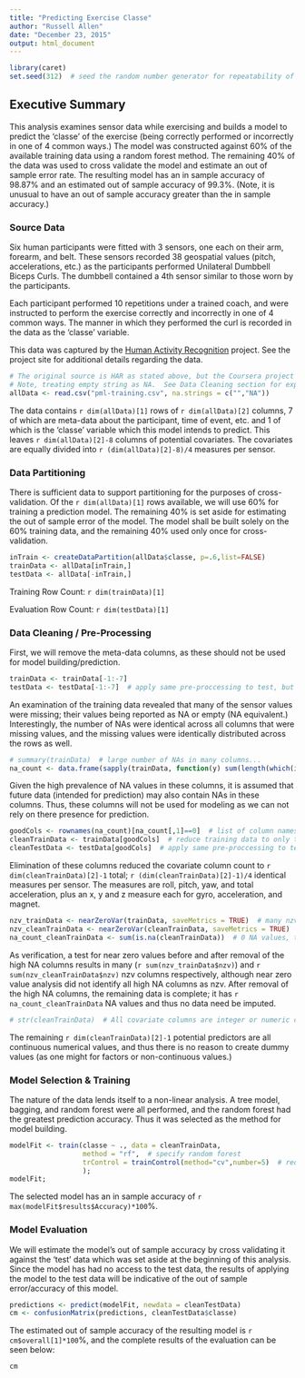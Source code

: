 ```yaml
---
title: "Predicting Exercise Classe"
author: "Russell Allen"
date: "December 23, 2015"
output: html_document
---
```


```r
library(caret)
set.seed(312)  # seed the random number generator for repeatability of analysis.
```


## Executive Summary

This analysis examines sensor data while exercising and builds a model to predict the 'classe' of the exercise (being correctly performed or incorrectly in one of 4 common ways.)  The model was constructed against 60% of the available training data using a random forest method.  The remaining 40% of the data was used to cross validate the model and estimate an out of sample error rate.  The resulting model has an in sample accuracy of 98.87% and an estimated out of sample accuracy of 99.3%.  (Note, it is unusual to have an out of sample accuracy greater than the in sample accuracy.)

### Source Data

Six human participants were fitted with 3 sensors, one each on their arm, forearm, and belt.  These sensors recorded 38 geospatial values (pitch, accelerations, etc.) as the participants performed Unilateral Dumbbell Biceps Curls.  The dumbbell contained a 4th sensor similar to those worn by the participants.

Each participant performed 10 repetitions under a trained coach, and were instructed to perform the exercise correctly and incorrectly in one of 4 common ways.  The manner in which they performed the curl is recorded in the data as the 'classe' variable.

This data was captured by the [Human Activity Recognition](http://groupware.les.inf.puc-rio.br/har) project.  See the project site for additional details regarding the data.

```r
# The original source is HAR as stated above, but the Coursera project provided pre-sliced data that this RMD file expects to find in the local directory.
# Note, treating empty string as NA.  See Data Cleaning section for explanation.
allData <- read.csv("pml-training.csv", na.strings = c("","NA"))
```

The data contains `r dim(allData)[1]` rows of `r dim(allData)[2]` columns, 7 of which are meta-data about the participant, time of event, etc. and 1 of which is the 'classe' variable which this model intends to predict.  This leaves `r dim(allData)[2]-8` columns of potential covariates.  The covariates are equally divided into `r (dim(allData)[2]-8)/4` measures per sensor.


### Data Partitioning

There is sufficient data to support partitioning for the purposes of cross-validation.  Of the `r dim(allData)[1]` rows available, we will use 60% for training a prediction model.  The remaining 40% is set aside for estimating the out of sample error of the model.  The model shall be built solely on the 60% training data, and the remaining 40% used only once for cross-validation.

```r
inTrain <- createDataPartition(allData$classe, p=.6,list=FALSE)
trainData <- allData[inTrain,]
testData <- allData[-inTrain,]
```

Training Row Count: `r dim(trainData)[1]`

Evaluation Row Count: `r dim(testData)[1]`


### Data Cleaning / Pre-Processing

First, we will remove the meta-data columns, as these should not be used for model building/prediction.

```r
trainData <- trainData[-1:-7]
testData <- testData[-1:-7]  # apply same pre-proccessing to test, but DO NOT use for model.
```

An examination of the training data revealed that many of the sensor values were missing; their values being reported as NA or empty (NA equivalent.)  Interestingly, the number of NAs were identical across all columns that were missing values, and the missing values were identically distributed across the rows as well.

```r
# summary(trainData)  # large number of NAs in many columns...
na_count <- data.frame(sapply(trainData, function(y) sum(length(which(is.na(y))))))
```

Given the high prevalence of NA values in these columns, it is assumed that future data (intended for prediction) may also contain NAs in these columns.  Thus, these columns will not be used for modeling as we can not rely on there presence for prediction.

```r
goodCols <- rownames(na_count)[na_count[,1]==0]  # list of column names that don't contain NA.
cleanTrainData <- trainData[goodCols]  # reduce training data to only the columns that have no NAs.
cleanTestData <- testData[goodCols]  # apply same pre-proccessing to test, but DO NOT use for model.
```

Elimination of these columns reduced the covariate column count to `r dim(cleanTrainData)[2]-1` total; `r (dim(cleanTrainData)[2]-1)/4` identical measures per sensor.  The measures are roll, pitch, yaw, and total acceleration, plus an x, y and z measure each for gyro, acceleration, and magnet.

```r
nzv_trainData <- nearZeroVar(trainData, saveMetrics = TRUE)  # many nzv columns in pre-clean data
nzv_cleanTrainData <- nearZeroVar(cleanTrainData, saveMetrics = TRUE)  # no nzv columns in clean
na_count_cleanTrainData <- sum(is.na(cleanTrainData))  # 0 NA values, thus nothing to impute.
```

As verification, a test for near zero values before and after removal of the high NA columns results in many (`r sum(nzv_trainData$nzv)`) and `r sum(nzv_cleanTrainData$nzv)` nzv columns respectively, although near zero value analysis did not identify all high NA columns as nzv.  After removal of the high NA columns, the remaining data is complete; it has `r na_count_cleanTrainData` NA values and thus no data need be imputed.

```r
# str(cleanTrainData)  # All covariate columns are integer or numeric continuous data
```

The remaining `r dim(cleanTrainData)[2]-1` potential predictors are all continuous numerical values, and thus there is no reason to create dummy values (as one might for factors or non-continuous values.)


### Model Selection & Training

The nature of the data lends itself to a non-linear analysis.  A tree model, bagging, and random forest were all performed, and the random forest had the greatest prediction accuracy.  Thus it was selected as the method for model building.

```r
modelFit <- train(classe ~ ., data = cleanTrainData, 
                  method = "rf",  # specify random forest
                  trControl = trainControl(method="cv",number=5)  # reduce train time
                  );
modelFit;
```

The selected model has an in sample accuracy of `r max(modelFit$results$Accuracy)*100`%.


### Model Evaluation

We will estimate the model's out of sample accuracy by cross validating it against the 'test' data which was set aside at the beginning of this analysis.  Since the model has had no access to the test data, the results of applying the model to the test data will be indicative of the out of sample error/accuracy of this model.

```r
predictions <- predict(modelFit, newdata = cleanTestData)
cm <- confusionMatrix(predictions, cleanTestData$classe)
```

The estimated out of sample accuracy of the resulting model is `r cm$overall[1]*100`%, and the complete results of the evaluation can be seen below:

```r
cm
```

